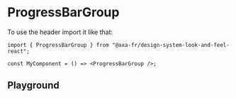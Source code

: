 
<Meta of={ProgressBarGroupStories} name="ProgressBarGroup Client" />

# ProgressBarGroup

To use the header import it like that:

```tsx title="test.js"
import { ProgressBarGroup } from "@axa-fr/design-system-look-and-feel-react";

const MyComponent = () => <ProgressBarGroup />;
```

## Playground

<Canvas of={ProgressBarGroupStories.Playground} />

<Controls of={ProgressBarGroupStories.Playground} />
